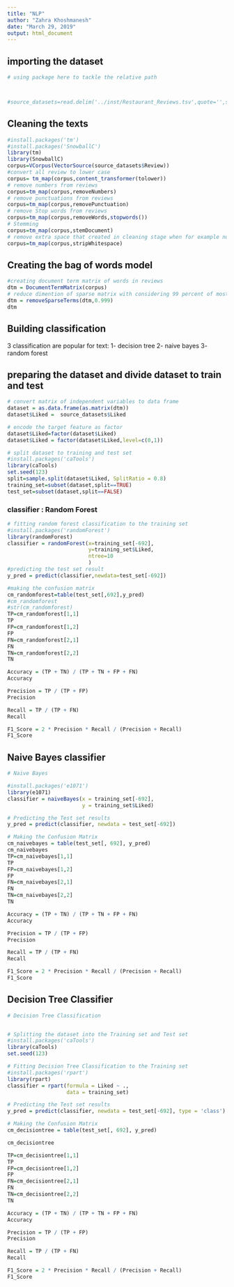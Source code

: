 ```yaml
---
title: "NLP"
author: "Zahra Khoshmanesh"
date: "March 29, 2019"
output: html_document
---
```



## importing the dataset

```r
# using package here to tackle the relative path



#source_datasets=read.delim('../inst/Restaurant_Reviews.tsv',quote='',stringsAsFactors = FALSE)
```

## Cleaning the texts

```r
#install.packages('tm')
#install.packages('SnowballC')
library(tm)
library(SnowballC)
corpus=VCorpus(VectorSource(source_datasets$Review))
#convert all review to lower case
corpus= tm_map(corpus,content_transformer(tolower))
# remove numbers from reviews
corpus=tm_map(corpus,removeNumbers)
# remove punctuations from reviews
corpus=tm_map(corpus,removePunctuation)
# remove Stop words from reviews
corpus=tm_map(corpus,removeWords,stopwords())
# Stemming
corpus=tm_map(corpus,stemDocument)
# remove extra space that created in cleaning stage when for example number remove
corpus=tm_map(corpus,stripWhitespace)

```

## Creating the bag of words model

```r
#creating document term matrix of words in reviews
dtm = DocumentTermMatrix(corpus)
# reduce dimention of sparse matrix with considering 99 percent of most frequent
dtm = removeSparseTerms(dtm,0.999)
dtm

```

## Building  classification

3 classification are popular for text:
1- decision tree
2- naive bayes
3- random forest

## preparing the dataset and divide dataset to train and test

```r
# convert matrix of independent variables to data frame
dataset = as.data.frame(as.matrix(dtm))
dataset$Liked =  source_datasets$Liked

# encode the target feature as factor
dataset$Liked=factor(dataset$Liked)
dataset$Liked = factor(dataset$Liked,level=c(0,1))

# split dataset to training and test set
#install.packages('caTools')
library(caTools)
set.seed(123)
split=sample.split(dataset$Liked, SplitRatio = 0.8)
training_set=subset(dataset,split==TRUE)
test_set=subset(dataset,split==FALSE)

```


### classifier : Random Forest


```r


# fitting random forest classification to the training set
#install.packages('randomForest')
library(randomForest)
classifier = randomForest(x=training_set[-692],
                          y=training_set$Liked,
                          ntree=10
                          )
#predicting the test set result
y_pred = predict(classifier,newdata=test_set[-692])

#making the confusion matrix
cm_randomforest=table(test_set[,692],y_pred)
#cm_randomforest
#str(cm_randomforest)
TP=cm_randomforest[1,1]
TP
FP=cm_randomforest[1,2]
FP
FN=cm_randomforest[2,1]
FN
TN=cm_randomforest[2,2]
TN

Accuracy = (TP + TN) / (TP + TN + FP + FN)
Accuracy

Precision = TP / (TP + FP)
Precision

Recall = TP / (TP + FN)
Recall

F1_Score = 2 * Precision * Recall / (Precision + Recall)
F1_Score


```


## Naive Bayes classifier

```r
# Naive Bayes

#install.packages('e1071')
library(e1071)
classifier = naiveBayes(x = training_set[-692],
                        y = training_set$Liked)

# Predicting the Test set results
y_pred = predict(classifier, newdata = test_set[-692])

# Making the Confusion Matrix
cm_naivebayes = table(test_set[, 692], y_pred)
cm_naivebayes
TP=cm_naivebayes[1,1]
TP
FP=cm_naivebayes[1,2]
FP
FN=cm_naivebayes[2,1]
FN
TN=cm_naivebayes[2,2]
TN

Accuracy = (TP + TN) / (TP + TN + FP + FN)
Accuracy

Precision = TP / (TP + FP)
Precision

Recall = TP / (TP + FN)
Recall

F1_Score = 2 * Precision * Recall / (Precision + Recall)
F1_Score

```

## Decision Tree Classifier

```r
# Decision Tree Classification


# Splitting the dataset into the Training set and Test set
#install.packages('caTools')
library(caTools)
set.seed(123)

# Fitting Decision Tree Classification to the Training set
#install.packages('rpart')
library(rpart)
classifier = rpart(formula = Liked ~ .,
                   data = training_set)

# Predicting the Test set results
y_pred = predict(classifier, newdata = test_set[-692], type = 'class')

# Making the Confusion Matrix
cm_decisiontree = table(test_set[, 692], y_pred)

cm_decisiontree

TP=cm_decisiontree[1,1]
TP
FP=cm_decisiontree[1,2]
FP
FN=cm_decisiontree[2,1]
FN
TN=cm_decisiontree[2,2]
TN

Accuracy = (TP + TN) / (TP + TN + FP + FN)
Accuracy

Precision = TP / (TP + FP)
Precision

Recall = TP / (TP + FN)
Recall

F1_Score = 2 * Precision * Recall / (Precision + Recall)
F1_Score



```



